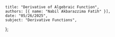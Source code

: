     title: "Derivative of Algebraic Function",
    authors: [{ name: "Nabil Akbarazzima Fatih" }],
    date: "05/26/2025",
    subject: "Derivative Functions",
};